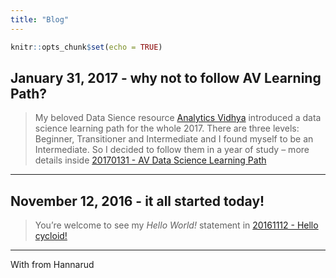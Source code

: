 ```yaml
---
title: "Blog"
---
```


```r
knitr::opts_chunk$set(echo = TRUE)
```

## January 31, 2017 - why not to follow AV Learning Path?

> My beloved Data Sience resource [Analytics Vidhya](https://www.analyticsvidhya.com/) introduced a data science learning path for the whole 2017. There are three levels: Beginner, Transitioner and Intermediate and I found myself to be an Intermediate. So I decided to follow them in a year of study -- more details inside [20170131 - AV Data Science Learning Path](20170131_AV_learning_path.html)

***

## November 12, 2016 - it all started today!

> You're welcome to see my *Hello World!* statement in [20161112 - Hello cycloid!](20161112_cycloid.html)

***

With <i class="fa fa-heart-o"></i> from Hannarud
